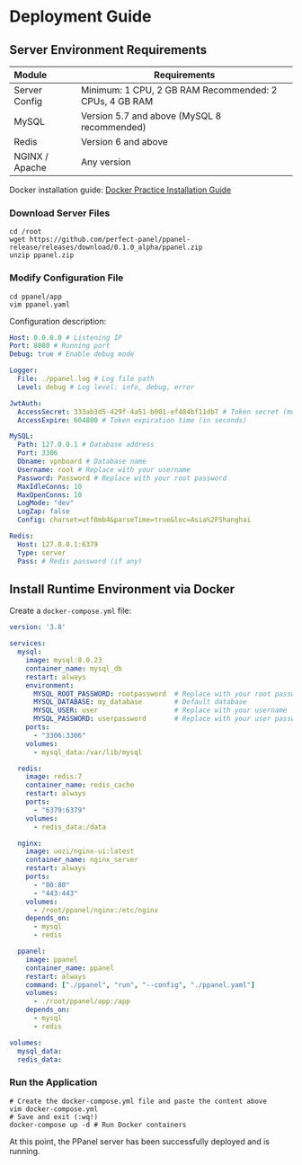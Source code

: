
# Deployment Guide

## Server Environment Requirements

| Module          | Requirements                          |
| :-------------- | ------------------------------------- |
| Server Config   | Minimum: 1 CPU, 2 GB RAM  Recommended: 2 CPUs, 4 GB RAM |
| MySQL           | Version 5.7 and above (MySQL 8 recommended) |
| Redis           | Version 6 and above                   |
| NGINX / Apache  | Any version                           |

Docker installation guide: [Docker Practice Installation Guide](https://yeasy.gitbook.io/docker_practice/install)

### Download Server Files

```shell
cd /root
wget https://github.com/perfect-panel/ppanel-release/releases/download/0.1.0_alpha/ppanel.zip
unzip ppanel.zip
```

### Modify Configuration File

```shell
cd ppanel/app
vim ppanel.yaml
```

Configuration description:

```yaml
Host: 0.0.0.0 # Listening IP
Port: 8080 # Running port
Debug: true # Enable debug mode

Logger:
  File: ./ppanel.log # Log file path
  Level: debug # Log level: info, debug, error

JwtAuth:
  AccessSecret: 333ab3d5-429f-4a51-b001-ef484bf11db7 # Token secret (must be changed)
  AccessExpire: 604800 # Token expiration time (in seconds)

MySQL:
  Path: 127.0.0.1 # Database address
  Port: 3306
  Dbname: vpnboard # Database name
  Username: root # Replace with your username
  Password: Password # Replace with your root password
  MaxIdleConns: 10
  MaxOpenConns: 10
  LogMode: "dev"
  LogZap: false
  Config: charset=utf8mb4&parseTime=true&loc=Asia%2FShanghai

Redis:
  Host: 127.0.0.1:6379
  Type: server
  Pass: # Redis password (if any)
```

## Install Runtime Environment via Docker

Create a `docker-compose.yml` file:

```yaml
version: '3.8'

services:
  mysql:
    image: mysql:8.0.23
    container_name: mysql_db
    restart: always
    environment:
      MYSQL_ROOT_PASSWORD: rootpassword  # Replace with your root password
      MYSQL_DATABASE: my_database        # Default database
      MYSQL_USER: user                   # Replace with your username
      MYSQL_PASSWORD: userpassword       # Replace with your user password
    ports:
      - "3306:3306"
    volumes:
      - mysql_data:/var/lib/mysql

  redis:
    image: redis:7
    container_name: redis_cache
    restart: always
    ports:
      - "6379:6379"
    volumes:
      - redis_data:/data

  nginx:
    image: uozi/nginx-ui:latest
    container_name: nginx_server
    restart: always
    ports:
      - "80:80"
      - "443:443"
    volumes:
      - /root/ppanel/nginx:/etc/nginx
    depends_on:
      - mysql
      - redis

  ppanel:
    image: ppanel
    container_name: ppanel
    restart: always
    command: ["./ppanel", "run", "--config", "./ppanel.yaml"]
    volumes:
      - ./root/ppanel/app:/app
    depends_on:
      - mysql
      - redis

volumes:
  mysql_data:
  redis_data:
```

### Run the Application

```shell
# Create the docker-compose.yml file and paste the content above
vim docker-compose.yml
# Save and exit (:wq!)
docker-compose up -d # Run Docker containers
```

At this point, the PPanel server has been successfully deployed and is running.
